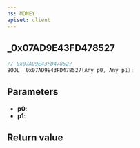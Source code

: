 ```yaml
---
ns: MONEY
apiset: client
---
```

## _0x07AD9E43FD478527

```c
// 0x07AD9E43FD478527
BOOL _0x07AD9E43FD478527(Any p0, Any p1);
```


## Parameters
* **p0**:
* **p1**:

## Return value